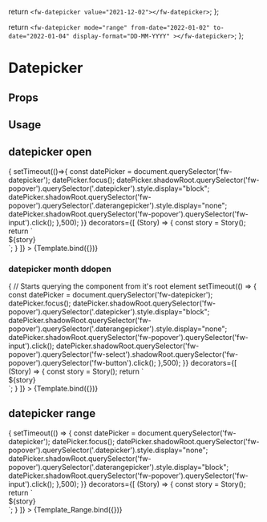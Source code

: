 
  return `<fw-datepicker value="2021-12-02"></fw-datepicker>`;
};

  return `<fw-datepicker
            mode="range"
            from-date="2022-01-02"
            to-date="2022-01-04"
            display-format="DD-MM-YYYY"
          ></fw-datepicker>`;
};


# Datepicker

<Meta
  title='Datepicker'
  component='fw-datepicker'
/>

## Props

<Props of="fw-datepicker"/>

## Usage

## datepicker open
<Preview>
  <Story 
    name='Default'
    play={ async ({ canvasElement }) => {
      setTimeout(()=>{
        const datePicker = document.querySelector('fw-datepicker');
        datePicker.focus();
        datePicker.shadowRoot.querySelector('fw-popover').querySelector('.datepicker').style.display="block";
        datePicker.shadowRoot.querySelector('fw-popover').querySelector('.daterangepicker').style.display="none";
        datePicker.shadowRoot.querySelector('fw-popover').querySelector('fw-input').click();    
      },500);
    }}
    decorators={[
      (Story) => {
        const story = Story();
        return `<div>${story}</div>`;
      }
    ]}
  >
    {Template.bind({})}
  </Story>
</Preview>

### datepicker month ddopen
<Preview>
  <Story 
    name='Datepicker Open'
    play={ async ({ canvasElement }) => {
      // Starts querying the component from it's root element
      setTimeout(() => {
        const datePicker = document.querySelector('fw-datepicker');
        datePicker.focus();
        datePicker.shadowRoot.querySelector('fw-popover').querySelector('.datepicker').style.display="block";
        datePicker.shadowRoot.querySelector('fw-popover').querySelector('.daterangepicker').style.display="none";
        datePicker.shadowRoot.querySelector('fw-popover').querySelector('fw-input').click();
        datePicker.shadowRoot.querySelector('fw-popover').querySelector('fw-select').shadowRoot.querySelector('fw-popover').querySelector('fw-button').click();
      },500);
    }}
    decorators={[
      (Story) => {
        const story = Story();
        return `<div>${story}</div>`;
      }
    ]}
  >
    {Template.bind({})}
  </Story>
</Preview>

## datepicker range
<Preview>
  <Story 
    name='DatePicker Range'
    play={ async ({ canvasElement }) => {
        setTimeout(() => {
          const datePicker = document.querySelector('fw-datepicker');
          datePicker.focus();
          datePicker.shadowRoot.querySelector('fw-popover').querySelector('.datepicker').style.display="none";
          datePicker.shadowRoot.querySelector('fw-popover').querySelector('.daterangepicker').style.display="block";
          datePicker.shadowRoot.querySelector('fw-popover').querySelector('fw-input').click();
      },500);
    }}
    decorators={[
      (Story) => {
        const story = Story();
        return `<div>${story}</div>`;
      }
    ]}
  >
    {Template_Range.bind({})}
  </Story>
</Preview>

